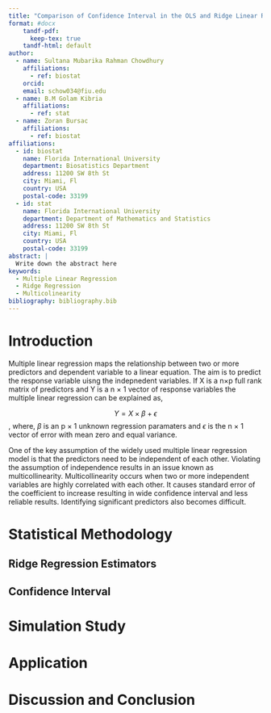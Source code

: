 ```yaml
---
title: "Comparison of Confidence Interval in the OLS and Ridge Linear Regression Model: A Comparative study via Simulation"
format: #docx
    tandf-pdf:
      keep-tex: true  
    tandf-html: default
author:
  - name: Sultana Mubarika Rahman Chowdhury
    affiliations:
      - ref: biostat
    orcid: 
    email: schow034@fiu.edu
  - name: B.M Golam Kibria
    affiliations:
      - ref: stat
  - name: Zoran Bursac
    affiliations:
      - ref: biostat
affiliations:
  - id: biostat
    name: Florida International University
    department: Biosatistics Department
    address: 11200 SW 8th St
    city: Miami, Fl
    country: USA
    postal-code: 33199
  - id: stat
    name: Florida International University
    department: Department of Mathematics and Statistics
    address: 11200 SW 8th St 
    city: Miami, Fl
    country: USA
    postal-code: 33199
abstract: |
  Write down the abstract here
keywords: 
  - Multiple Linear Regression
  - Ridge Regression
  - Multicolinearity
bibliography: bibliography.bib  
---
```


# Introduction

Multiple linear regression maps the relationship between two or more predictors and dependent variable to a linear equation. The aim is to predict the response variable uisng the indepnedent variables. If X is a n×p full rank matrix of predictors and Y is a n × 1 vector of response variables the multiple linear regression can be explained as,

$$Y = X \times \beta + \epsilon$$,
where, $\beta$ is an p × 1 unknown regression paramaters and $\epsilon$ is the n × 1 vector of error with mean zero and equal variance.

One of the key assumption of the widely used multiple linear regression model is that the predictors need to be independent of each other. Violating the assumption of independence results in an issue known as multicollinearity. Multicollinearity occurs when two or more independent variables are highly correlated with each other. It causes standard error of the coefficient to increase resulting in wide confidence interval and less reliable results. Identifying significant predictors also becomes difficult. 
 


# Statistical Methodology

## Ridge Regression Estimators

## Confidence Interval



# Simulation Study

# Application

# Discussion and Conclusion
